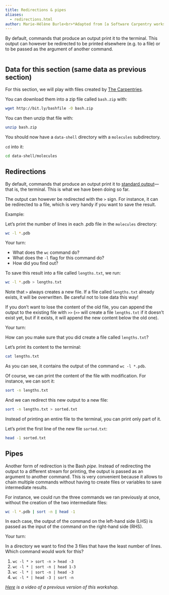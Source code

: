 ```yaml
---
title: Redirections & pipes
aliases:
  - redirections.html
author: Marie-Hélène Burle<br>*Adapted from [a Software Carpentry workshop](https://swcarpentry.github.io/shell-novice/index.html)*
---
```


:::{.def}

By default, commands that produce an output print it to the terminal. This output can however be redirected to be printed elsewhere (e.g. to a file) or to be passed as the argument of another command.

:::

```r

```

:::{.callout-note collapse="true"}

## Data for this section (same data as previous section)

For this section, we will play with files created by [The Carpentries](https://carpentries.org/).

You can download them into a zip file called `bash.zip` with:

```.bash
wget http://bit.ly/bashfile -O bash.zip
```

You can then unzip that file with:

```.bash
unzip bash.zip
```

You should now have a `data-shell` directory with a `molecules` subdirectory.

`cd` into it:

```.bash
cd data-shell/molecules
```

:::

## Redirections

By default, commands that produce an output print it to [standard output](https://en.wikipedia.org/wiki/Standard_streams#Standard_output_(stdout))—that is, the terminal. This is what we have been doing so far.

The output can however be redirected with the `>` sign. For instance, it can be redirected to a file, which is very handy if you want to save the result.

:::{.example}

Example:

:::

Let's print the number of lines in each .pdb file in the `molecules` directory:

```bash
wc -l *.pdb
```

:::{.exo}

:::{.yourturn}

Your turn:

:::

- What does the `wc` command do?
- What does the `-l` flag for this command do?
- How did you find out?

:::

To save this result into a file called `lengths.txt`, we run:

```bash
wc -l *.pdb > lengths.txt
```

:::{.info}

Note that `>` always creates a new file. If a file called `lengths.txt` already exists, it will be overwritten. Be careful not to lose data this way!

If you don't want to lose the content of the old file, you can append the output to the existing file with `>>` (`>>` will create a file `lengths.txt` if it doesn't exist yet, but if it exists, it will append the new content below the old one).

:::

:::{.exo}

:::{.yourturn}

Your turn:

:::

How can you make sure that you did create a file called `lengths.txt`?

:::

Let's print its content to the terminal:

```bash
cat lengths.txt
```

As you can see, it contains the output of the command `wc -l *.pdb`.

Of course, we can print the content of the file with modification. For instance, we can sort it:

```bash
sort -n lengths.txt
```

And we can redirect this new output to a new file:

```bash
sort -n lengths.txt > sorted.txt
```

Instead of printing an entire file to the terminal, you can print only part of it.

Let's print the first line of the new file `sorted.txt`:

```bash
head -1 sorted.txt
```

## Pipes

Another form of redirection is the Bash *pipe*. Instead of redirecting the output to a different stream for printing, the output is passed as an argument to another command. This is very convenient because it allows to chain multiple commands without having to create files or variables to save intermediate results.

For instance, we could run the three commands we ran previously at once, without the creation of the two intermediate files:

```bash
wc -l *.pdb | sort -n | head -1
```

In each case, the output of the command on the left-hand side (LHS) is passed as the input of the command on the right-hand side (RHS).

:::{.exo}

:::{.yourturn}

Your turn:

:::

In a directory we want to find the 3 files that have the least number of lines. Which command would work for this?

1. `wc -l * > sort -n > head -3`
2. `wc -l * | sort -n | head 1-3`
3. `wc -l * | sort -n | head -3`
4. `wc -l * | head -3 | sort -n`

:::

*[Here](https://youtu.be/lueQ-KxLFYI) is a video of a previous version of this workshop.*
